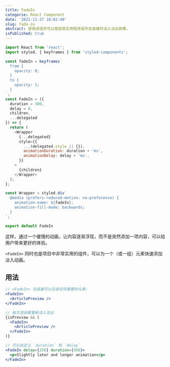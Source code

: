 ```yaml
---
title: FadeIn
categorie: React Component
date: '2021-11-27 18:02:40'
slug: fade-in
abstract: 使用该组件可以很容易实用程序组件在装载时淡入淡出效果。
isPublished: true
---
```


```javascript
import React from 'react';
import styled, { keyframes } from 'styled-components';

const fadeIn = keyframes`
  from {
    opacity: 0;
  }
  to {
    opacity: 1;
  }
`;
const FadeIn = ({
  duration = 300,
  delay = 0,
  children,
  ...delegated
}) => {
  return (
    <Wrapper
      {...delegated}
      style={{
        ...(delegated.style || {}),
        animationDuration: duration + 'ms',
        animationDelay: delay + 'ms',
      }}
    >
      {children}
    </Wrapper>
  );
};

const Wrapper = styled.div`
  @media (prefers-reduced-motion: no-preference) {
    animation-name: ${fadeIn};
    animation-fill-mode: backwards;
  }
`;

export default FadeIn
```

这样，通过一个缓慢的动画，让内容逐渐浮现，而不是突然添加一项内容，可以给用户带来更好的体验。

`<FadeIn>` 同时也是项目中非常实用的组件，可以为一个（或一组）元素快速添加淡入动画。

## 用法
```jsx
// <FadeIn> 包装器可以包装任何需要的元素:
<FadeIn>
  <ArticlePreview />
</FadeIn>

// 每次渲染都重新淡入淡出
{isPreview && (
  <FadeIn>
    <ArticlePreview />
  </FadeIn>
)}

// 可以自定义 `duration` 和 `delay`
<FadeIn delay={250} duration={450}>
  <p>Slightly later and longer animation</p>
</FadeIn>
```